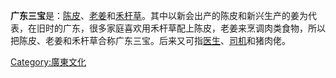 '''广东三宝'''是：[[陈皮|陈皮]]、[[老姜|老姜]]和[[禾杆草|禾杆草]]。其中以新会出产的陈皮和新兴生产的姜为代表，在旧时的广东，很多家庭喜欢用禾杆草配上陈皮，老姜来烹调肉类食物，所以把陈皮、老姜和禾杆草合称广东三宝。后来又可指[[医生|医生]]、[[司机|司机]]和猪肉佬。

[[Category:廣東文化|Category:廣東文化]]